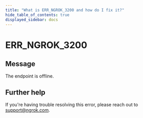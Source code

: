 ```yaml
---
title: "What is ERR_NGROK_3200 and how do I fix it?"
hide_table_of_contents: true
displayed_sidebar: docs
---
```



# ERR_NGROK_3200

## Message

The endpoint <InlineCode><EndpointUrlOrigin fallback="HOSTNAME" /></InlineCode> is offline.

<ErrorDetails error="err_ngrok_3200" />

## Further help

If you're having trouble resolving this error, please reach out to [support@ngrok.com](mailto:support@ngrok.com?subject=Help%20with%20ERR_NGROK_3200).
